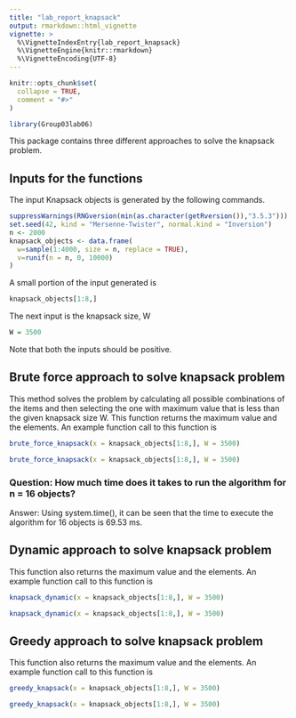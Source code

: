 ```yaml
---
title: "lab_report_knapsack"
output: rmarkdown::html_vignette
vignette: >
  %\VignetteIndexEntry{lab_report_knapsack}
  %\VignetteEngine{knitr::rmarkdown}
  %\VignetteEncoding{UTF-8}
---
```


```r
knitr::opts_chunk$set(
  collapse = TRUE,
  comment = "#>"
)
```

```r
library(Group03lab06)
```
This package contains three different approaches to solve the knapsack problem. 

## Inputs for the functions
The input Knapsack objects is generated by the following commands.
```r
suppressWarnings(RNGversion(min(as.character(getRversion()),"3.5.3")))
set.seed(42, kind = "Mersenne-Twister", normal.kind = "Inversion")
n <- 2000
knapsack_objects <- data.frame(
  w=sample(1:4000, size = n, replace = TRUE),
  v=runif(n = n, 0, 10000)
)
```
A small portion of the input generated is
```r
knapsack_objects[1:8,]
```

The next input is the knapsack size, W
```r
W = 3500
```
Note that both the inputs should be positive.

## Brute force approach to solve knapsack problem
This method solves the problem by calculating all possible combinations of the items and then selecting the one with maximum value that is less than the given knapsack size W. This function returns the maximum value and the elements. 
An example function call to this function is 
```r
brute_force_knapsack(x = knapsack_objects[1:8,], W = 3500)
```
```r
brute_force_knapsack(x = knapsack_objects[1:8,], W = 3500)
```

### Question: How much time does it takes to run the algorithm for n = 16 objects?
Answer: Using system.time(), it can be seen that the time to execute the algorithm for 16 objects is  69.53 ms.

## Dynamic approach to solve knapsack problem
This function also returns the maximum value and the elements. 
An example function call to this function is 
```r
knapsack_dynamic(x = knapsack_objects[1:8,], W = 3500)
```
```r
knapsack_dynamic(x = knapsack_objects[1:8,], W = 3500)
```

## Greedy approach to solve knapsack problem
This function also returns the maximum value and the elements. 
An example function call to this function is 
```r
greedy_knapsack(x = knapsack_objects[1:8,], W = 3500)
```
```r
greedy_knapsack(x = knapsack_objects[1:8,], W = 3500)
```
